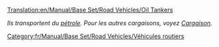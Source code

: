 [[Translation:en/Manual/Base Set/Road Vehicles/Oil Tankers]]

''Ils transportent du [[fr/Manual/Base Set/Cargos/Pétrole|pétrole]]. Pour les autres cargaisons, voyez [[fr/Manual/Cargaison|Cargaison]].''

{{fr/Manual/Base Set/Road Vehicles/Vehicule routier|nom     = Camion-citerne d'essence Witcombe
  |img      = en/Archive/Old 32bpp/Witcombe Oil Tanker.png
  |prix     = 4 510£ (9 020$) 
  |vitesse  = 48 km/h (30 mph)
  |annualite= 421£ (842$)
  |design  = 1936
  |vie      = 15
  |capacite = 21000 litres d'essence
}}
{{fr/Manual/Base Set/Road Vehicles/Vehicule routier|nom      = Camion-citerne d'essence Foster
  |img      = en/Archive/Old 32bpp/Foster Oil Tanker.png
  |prix     = 5 740£ (11 480$)
  |vitesse  = 88 km/h (55 mph)
  |annualite= 787£ (1 574$)
  |design  = 1973
  |vie      = 15
  |capacite = 25000 litres d'essence
}}
{{fr/Manual/Base Set/Road Vehicles/Vehicule routier|nom      = Camion-citerne d'essence Perry
  |img      = en/Archive/Old 32bpp/Perry Oil Tanker.png
  |prix     = 6 150£ (12 300$)
  |vitesse  = 112 km/h (70 mph)
  |annualite= 1 125£ (2 250$)
  |design  = 2005
  |vie      = 15
  |capacite = 27000 litres d'essence
}}

[[Category:fr/Manual/Base Set/Road Vehicles/Véhicules routiers]]